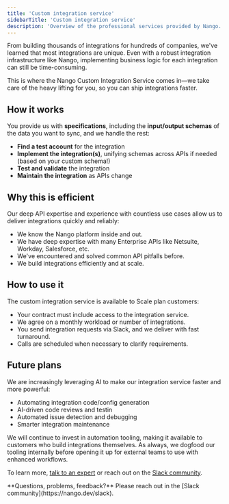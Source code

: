 ```yaml
---
title: 'Custom integration service'
sidebarTitle: 'Custom integration service'
description: 'Overview of the professional services provided by Nango.'
---
```



From building thousands of integrations for hundreds of companies, we've learned that most integrations are unique. Even with a robust integration infrastructure like Nango, implementing business logic for each integration can still be time-consuming.

This is where the Nango Custom Integration Service comes in—we take care of the heavy lifting for you, so you can ship integrations faster.

## How it works

You provide us with **specifications**, including the **input/output schemas** of the data you want to sync, and we handle the rest:

- **Find a test account** for the integration
- **Implement the integration(s)**, unifying schemas across APIs if needed (based on your custom schema!)
- **Test and validate** the integration
- **Maintain the integration** as APIs change

## Why this is efficient

Our deep API expertise and experience with countless use cases allow us to deliver integrations quickly and reliably:

- We know the Nango platform inside and out.
- We have deep expertise with many Enterprise APIs like Netsuite, Workday, Salesforce, etc.
- We've encountered and solved common API pitfalls before.
- We build integrations efficiently and at scale.

## How to use it

The custom integration service is available to Scale plan customers:

- Your contract must include access to the integration service.
- We agree on a monthly workload or number of integrations.
- You send integration requests via Slack, and we deliver with fast turnaround.
- Calls are scheduled when necessary to clarify requirements.

## Future plans

We are increasingly leveraging AI to make our integration service faster and more powerful:

- Automating integration code/config generation
- AI-driven code reviews and testin
- Automated issue detection and debugging
- Smarter integration maintenance

We will continue to invest in automation tooling, making it available to customers who build integrations themselves. As always, we dogfood our tooling internally before opening it up for external teams to use with enhanced workflows.

To learn more, [talk to an expert](https://nango.dev/demo) or reach out on the [Slack community](https://nango.dev/slack).

<Tip>
**Questions, problems, feedback?** Please reach out in the [Slack community](https://nango.dev/slack).
</Tip>
